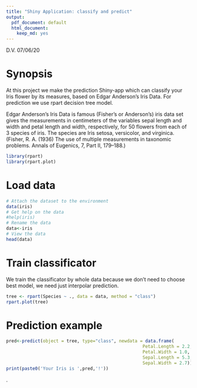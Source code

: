 ```yaml
---
title: "Shiny Application: classify and predict"
output:
  pdf_document: default
  html_document:
    keep_md: yes
---
```

D.V. 07/06/20


# Synopsis

At this project we make the prediction Shiny-app which can classify your Iris flower by its measures, based on Edgar Anderson's Iris Data. For prediction we use rpart decision tree model.


Edgar Anderson's Iris Data is famous (Fisher's or Anderson's) iris data set gives the measurements in centimeters of the variables sepal length and width and petal length and width, respectively, for 50 flowers from each of 3 species of iris. The species are Iris setosa, versicolor, and virginica.
(Fisher, R. A. (1936) The use of multiple measurements in taxonomic problems. Annals of Eugenics, 7, Part II, 179–188.)


```r
library(rpart)
library(rpart.plot)
```

# Load data

```r
# Attach the dataset to the environment
data(iris)
# Get help on the data
#help(iris)
# Rename the data
data<-iris
# View the data
head(data)
```

# Train classificator
We train the classificator by whole data because we don't need to choose best model, we need just interpolar prediction.

```r
tree <- rpart(Species ~ ., data = data, method = "class")
rpart.plot(tree)
```

# Prediction example

```r
pred<-predict(object = tree, type="class", newdata = data.frame(
                                                    Petal.Length = 2.2,
                                                    Petal.Width = 1.0,
                                                    Sepal.Length = 5.3,
                                                    Sepal.Width = 2.7))
print(paste0('Your Iris is ',pred,'!'))
```


.
